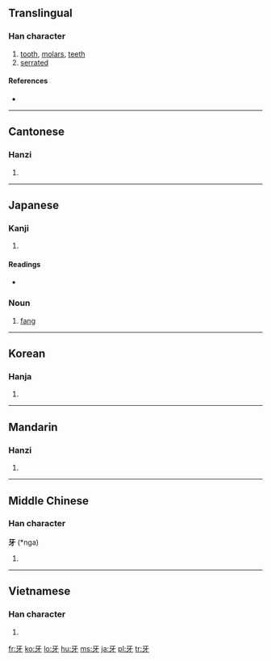 ==Translingual==

===Han character===
{{Han char|rn=92|rad=牙|as=00|sn=4|four=1024<sub>0</sub>|canj=一女木竹 (MVDH)}}

# [[tooth]], [[molars]], [[teeth]]
# [[serrated]]

====References====
* {{Han ref|kx=0695.030|dkj=19909|dj=1108.060|hdz=21419.080|uh=7259|ud=29273|bh=A4FA|bd=42234}}

----

==Cantonese==

===Hanzi===
{{yue-hanzi|jyut=ngaa4|y=nga4}}

# {{defn|Cantonese}}

----

==Japanese==

===Kanji===
{{ja-kanji|grade=|rs=牙00}}

# {{defn|Japanese}}

====Readings====
* {{ja-readings|on=[[が]] (ga), [[げ]] (ge)|kun=[[きば]] (kiba), [[は]] (ha)}}

===Noun===
{{ja-noun|k|hira=きば|rom=kiba}}

# [[fang]]

----

==Korean==

===Hanja===
{{ko-hanja|hangeul=아|eumhun=|rv=a|mr=a|y=a}}

# {{defn|Korean}}

----

==Mandarin==

===Hanzi===
{{cmn-hanzi|pin=[[yá]] ([[ya2]])|wg=ya<sup>2</sup>}}

# {{defn|Mandarin}}

----

==Middle Chinese==

===Han character===
'''牙''' (*nga)<!--note: asterisk indicates that this character appears more than four times in the Tang Dynasty corpus of literature-->

# {{defn|Middle Chinese}}

----

==Vietnamese==

===Han character===
{{vi-hantu|nha}}

# {{defn|Vietnamese}}

[[fr:牙]]
[[ko:牙]]
[[lo:牙]]
[[hu:牙]]
[[ms:牙]]
[[ja:牙]]
[[pl:牙]]
[[tr:牙]]